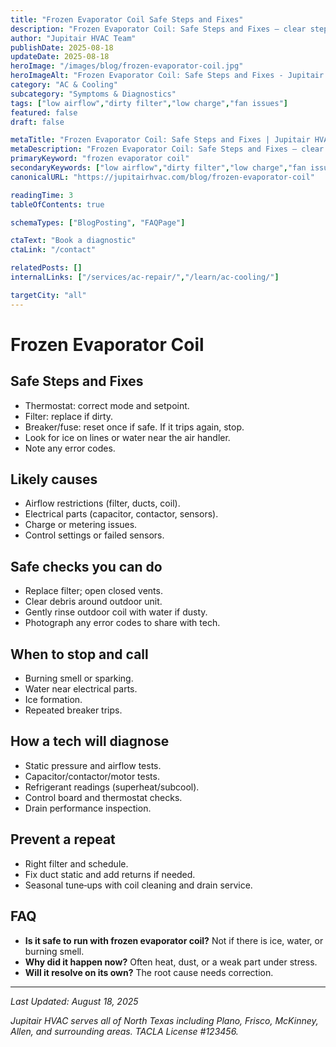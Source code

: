 ```yaml
---
title: "Frozen Evaporator Coil Safe Steps and Fixes"
description: "Frozen Evaporator Coil: Safe Steps and Fixes — clear steps, practical detail, and when to call a pro in North Texas."
author: "Jupitair HVAC Team"
publishDate: 2025-08-18
updateDate: 2025-08-18
heroImage: "/images/blog/frozen-evaporator-coil.jpg"
heroImageAlt: "Frozen Evaporator Coil: Safe Steps and Fixes - Jupitair HVAC"
category: "AC & Cooling"
subcategory: "Symptoms & Diagnostics"
tags: ["low airflow","dirty filter","low charge","fan issues"]
featured: false
draft: false

metaTitle: "Frozen Evaporator Coil: Safe Steps and Fixes | Jupitair HVAC"
metaDescription: "Frozen Evaporator Coil: Safe Steps and Fixes — clear steps, practical detail, and when to call a pro in North Texas."
primaryKeyword: "frozen evaporator coil"
secondaryKeywords: ["low airflow","dirty filter","low charge","fan issues"]
canonicalURL: "https://jupitairhvac.com/blog/frozen-evaporator-coil"

readingTime: 3
tableOfContents: true

schemaTypes: ["BlogPosting", "FAQPage"]

ctaText: "Book a diagnostic"
ctaLink: "/contact"

relatedPosts: []
internalLinks: ["/services/ac-repair/","/learn/ac-cooling/"]

targetCity: "all"
---
```



# Frozen Evaporator Coil



## Safe Steps and Fixes
- Thermostat: correct mode and setpoint.
- Filter: replace if dirty.
- Breaker/fuse: reset once if safe. If it trips again, stop.
- Look for ice on lines or water near the air handler.
- Note any error codes.



<BlogCTA variant="inline" />

## Likely causes
- Airflow restrictions (filter, ducts, coil).
- Electrical parts (capacitor, contactor, sensors).
- Charge or metering issues.
- Control settings or failed sensors.


## Safe checks you can do
- Replace filter; open closed vents.
- Clear debris around outdoor unit.
- Gently rinse outdoor coil with water if dusty.
- Photograph any error codes to share with tech.


## When to stop and call
- Burning smell or sparking.
- Water near electrical parts.
- Ice formation.
- Repeated breaker trips.


## How a tech will diagnose
- Static pressure and airflow tests.
- Capacitor/contactor/motor tests.
- Refrigerant readings (superheat/subcool).
- Control board and thermostat checks.
- Drain performance inspection.


## Prevent a repeat
- Right filter and schedule.
- Fix duct static and add returns if needed.
- Seasonal tune‑ups with coil cleaning and drain service.


## FAQ
- **Is it safe to run with frozen evaporator coil?** Not if there is ice, water, or burning smell.
- **Why did it happen now?** Often heat, dust, or a weak part under stress.
- **Will it resolve on its own?** The root cause needs correction.

---

<BlogCTA variant="end" />

*Last Updated: August 18, 2025*

*Jupitair HVAC serves all of North Texas including Plano, Frisco, McKinney, Allen, and surrounding areas. TACLA License #123456.*

